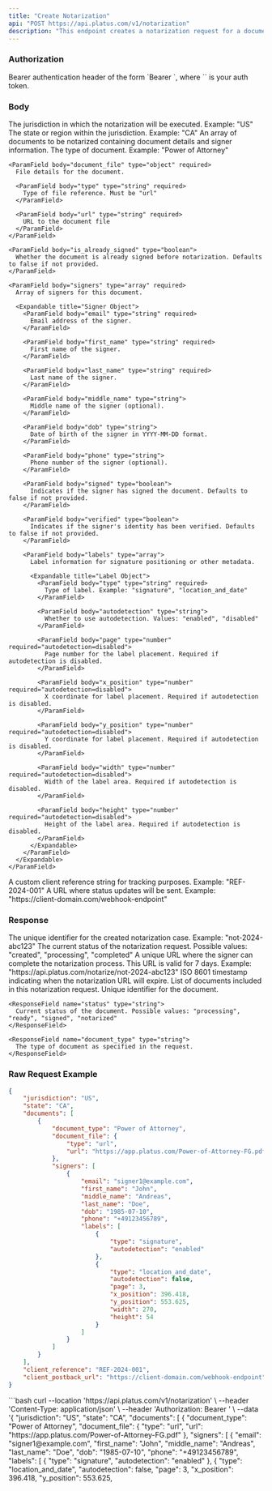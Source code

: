 ```yaml
---
title: "Create Notarization"
api: "POST https://api.platus.com/v1/notarization"
description: "This endpoint creates a notarization request for a document"
---
```


### Authorization

<ParamField header="Authorization" type="string" required>
  Bearer authentication header of the form `Bearer <token>`, where `<token>` is your auth token.
</ParamField>

### Body

<ParamField body="jurisdiction" type="string" required>
  The jurisdiction in which the notarization will be executed. Example: "US"
</ParamField>

<ParamField body="state" type="string">
  The state or region within the jurisdiction. Example: "CA"
</ParamField>

<ParamField body="documents" type="array" required>
  An array of documents to be notarized containing document details and signer information.

  <Expandable title="Document Object">
    <ParamField body="document_type" type="string">
      The type of document. Example: "Power of Attorney"
    </ParamField>

    <ParamField body="document_file" type="object" required>
      File details for the document.

      <ParamField body="type" type="string" required>
        Type of file reference. Must be "url"
      </ParamField>

      <ParamField body="url" type="string" required>
        URL to the document file
      </ParamField>
    </ParamField>

    <ParamField body="is_already_signed" type="boolean">
      Whether the document is already signed before notarization. Defaults to false if not provided.
    </ParamField>

    <ParamField body="signers" type="array" required>
      Array of signers for this document.

      <Expandable title="Signer Object">
        <ParamField body="email" type="string" required>
          Email address of the signer.
        </ParamField>

        <ParamField body="first_name" type="string" required>
          First name of the signer.
        </ParamField>

        <ParamField body="last_name" type="string" required>
          Last name of the signer.
        </ParamField>

        <ParamField body="middle_name" type="string">
          Middle name of the signer (optional).
        </ParamField>

        <ParamField body="dob" type="string">
          Date of birth of the signer in YYYY-MM-DD format.
        </ParamField>

        <ParamField body="phone" type="string">
          Phone number of the signer (optional).
        </ParamField>

        <ParamField body="signed" type="boolean">
          Indicates if the signer has signed the document. Defaults to false if not provided.
        </ParamField>

        <ParamField body="verified" type="boolean">
          Indicates if the signer's identity has been verified. Defaults to false if not provided.
        </ParamField>

        <ParamField body="labels" type="array">
          Label information for signature positioning or other metadata.

          <Expandable title="Label Object">
            <ParamField body="type" type="string" required>
              Type of label. Example: "signature", "location_and_date"
            </ParamField>

            <ParamField body="autodetection" type="string">
              Whether to use autodetection. Values: "enabled", "disabled"
            </ParamField>

            <ParamField body="page" type="number" required="autodetection=disabled">
              Page number for the label placement. Required if autodetection is disabled.
            </ParamField>

            <ParamField body="x_position" type="number" required="autodetection=disabled">
              X coordinate for label placement. Required if autodetection is disabled.
            </ParamField>

            <ParamField body="y_position" type="number" required="autodetection=disabled">
              Y coordinate for label placement. Required if autodetection is disabled.
            </ParamField>

            <ParamField body="width" type="number" required="autodetection=disabled">
              Width of the label area. Required if autodetection is disabled.
            </ParamField>

            <ParamField body="height" type="number" required="autodetection=disabled">
              Height of the label area. Required if autodetection is disabled.
            </ParamField>
          </Expandable>
        </ParamField>
      </Expandable>
    </ParamField>
  </Expandable>
</ParamField>

<ParamField body="client_reference" type="string">
  A custom client reference string for tracking purposes. Example: "REF-2024-001"
</ParamField>

<ParamField body="client_postback_url" type="string">
  A URL where status updates will be sent. Example: "https://client-domain.com/webhook-endpoint"
</ParamField>

### Response

<ResponseField name="case_id" type="string">
  The unique identifier for the created notarization case. Example: "not-2024-abc123"
</ResponseField>

<ResponseField name="status" type="string">
  The current status of the notarization request. Possible values: "created", "processing", "completed"
</ResponseField>

<ResponseField name="url" type="string">
  A unique URL where the signer can complete the notarization process. This URL is valid for 7 days. Example: "https://api.platus.com/notarize/not-2024-abc123"
</ResponseField>

<ResponseField name="expires_at" type="string">
  ISO 8601 timestamp indicating when the notarization URL will expire.
</ResponseField>

<ResponseField name="documents" type="array">
  List of documents included in this notarization request.

  <Expandable title="Document Response Object">
    <ResponseField name="document_id" type="string">
      Unique identifier for the document.
    </ResponseField>

    <ResponseField name="status" type="string">
      Current status of the document. Possible values: "processing", "ready", "signed", "notarized"
    </ResponseField>

    <ResponseField name="document_type" type="string">
      The type of document as specified in the request.
    </ResponseField>
  </Expandable>
</ResponseField>

### Raw Request Example

```json
{
    "jurisdiction": "US",
    "state": "CA",
    "documents": [
        {
            "document_type": "Power of Attorney",
            "document_file": {
                "type": "url",
                "url": "https://app.platus.com/Power-of-Attorney-FG.pdf"
            },
            "signers": [
                {
                    "email": "signer1@example.com",
                    "first_name": "John",
                    "middle_name": "Andreas",
                    "last_name": "Doe",
                    "dob": "1985-07-10",
                    "phone": "+49123456789",
                    "labels": [
                        {
                            "type": "signature",
                            "autodetection": "enabled"
                        },
                        {
                            "type": "location_and_date",
                            "autodetection": false,
                            "page": 3,
                            "x_position": 396.418,
                            "y_position": 553.625,
                            "width": 270,
                            "height": 54
                        }
                    ]
                }
            ]
        }
    ],
    "client_reference": "REF-2024-001",
    "client_postback_url": "https://client-domain.com/webhook-endpoint"
}
```

<RequestExample>
  ```bash
  curl --location 'https://api.platus.com/v1/notarization' \
  --header 'Content-Type: application/json' \
  --header 'Authorization: Bearer <token>' \
  --data '{
      "jurisdiction": "US",
      "state": "CA",
      "documents": [
          {
              "document_type": "Power of Attorney",
              "document_file": {
                  "type": "url",
                  "url": "https://app.platus.com/Power-of-Attorney-FG.pdf"
              },
              "signers": [
                  {
                      "email": "signer1@example.com",
                      "first_name": "John",
                      "middle_name": "Andreas",
                      "last_name": "Doe",
                      "dob": "1985-07-10",
                      "phone": "+49123456789",
                      "labels": [
                          {
                              "type": "signature",
                              "autodetection": "enabled"
                          },
                          {
                              "type": "location_and_date",
                              "autodetection": false,
                              "page": 3,
                              "x_position": 396.418,
                              "y_position": 553.625,